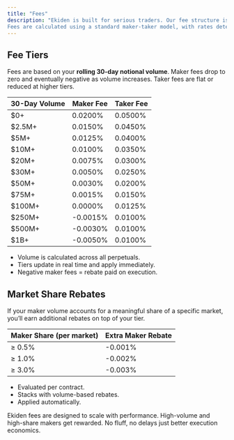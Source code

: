 ```yaml
---
title: "Fees"
description: "Ekiden is built for serious traders. Our fee structure is designed to reward both volume and liquidity. If you’re trading size or consistently making markets, you’ll benefit from lower costs and in many cases, get paid to provide liquidity. 
Fees are calculated using a standard maker-taker model, with rates determined by your 30-day notional volume. Maker rebates kick in at higher tiers, and market share incentives offer additional rewards for dominating individual perp markets. All fee logic is transparent, predictable, and optimized for performance."
---
```


## Fee Tiers

Fees are based on your **rolling 30-day notional volume**. Maker fees drop to zero and eventually negative as volume increases. Taker fees are flat or reduced at higher tiers.

| 30-Day Volume | Maker Fee | Taker Fee |
| ------------- | --------- | --------- |
| \$0\+         | 0.0200%   | 0.0500%   |
| \$2.5M\+      | 0.0150%   | 0.0450%   |
| \$5M\+        | 0.0125%   | 0.0400%   |
| \$10M\+       | 0.0100%   | 0.0350%   |
| \$20M\+       | 0.0075%   | 0.0300%   |
| \$30M\+       | 0.0050%   | 0.0250%   |
| \$50M\+       | 0.0030%   | 0.0200%   |
| \$75M\+       | 0.0015%   | 0.0150%   |
| \$100M\+      | 0.0000%   | 0.0125%   |
| \$250M\+      | -0.0015%  | 0.0100%   |
| \$500M\+      | -0.0030%  | 0.0100%   |
| \$1B\+        | -0.0050%  | 0.0100%   |

- Volume is calculated across all perpetuals.
- Tiers update in real time and apply immediately.
- Negative maker fees = rebate paid on execution.

## Market Share Rebates

If your maker volume accounts for a meaningful share of a specific market, you’ll earn additional rebates on top of your tier.

| Maker Share (per market) | Extra Maker Rebate |
| ------------------------ | ------------------ |
| ≥ 0.5%                   | -0.001%            |
| ≥ 1.0%                   | -0.002%            |
| ≥ 3.0%                   | -0.003%            |

- Evaluated per contract.
- Stacks with volume-based rebates.
- Applied automatically.

Ekiden fees are designed to scale with performance. High-volume and high-share makers get rewarded. No fluff, no delays  just better execution economics.
